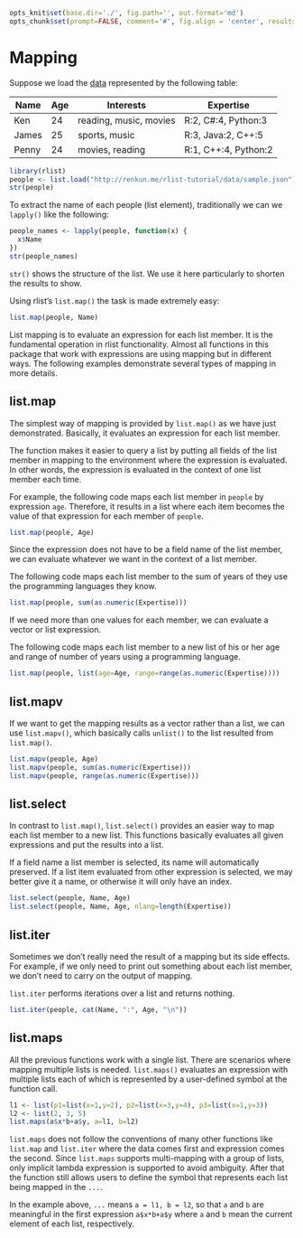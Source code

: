 ```r
opts_knit$set(base.dir='./', fig.path='', out.format='md')
opts_chunk$set(prompt=FALSE, comment='#', fig.align = 'center', results='markup')
```

# Mapping

Suppose we load the [data](../data/sample.json) represented by the following table:

| Name | Age | Interests | Expertise |
|------|-----|----------|----------|
| Ken | 24 | reading, music, movies | R:2, C#:4, Python:3 |
| James | 25 | sports, music | R:3, Java:2, C++:5 |
| Penny | 24 | movies, reading | R:1, C++:4, Python:2 |

```r
library(rlist)
people <- list.load("http://renkun.me/rlist-tutorial/data/sample.json")
str(people)
```

To extract the name of each people (list element), traditionally we can we `lapply()` like the following:

```r
people_names <- lapply(people, function(x) {
  x$Name
})
str(people_names)
```

`str()` shows the structure of the list. We use it here particularly to shorten the results to show.

Using rlist's `list.map()` the task is made extremely easy:

```r
list.map(people, Name)
```

List mapping is to evaluate an expression for each list member. It is the fundamental operation in rlist functionality. Almost all functions in this package that work with expressions are using mapping but in different ways. The following examples demonstrate several types of mapping in more details.

## list.map

The simplest way of mapping is provided by `list.map()` as we have just demonstrated. Basically, it evaluates an expression for each list member. 

The function makes it easier to query a list by putting all fields of the list member in mapping to the environment where the expression is evaluated. In other words, the expression is evaluated in the context of one list member each time.

For example, the following code maps each list member in `people` by expression `age`. Therefore, it results in a list where each item becomes the value of that expression for each member of `people`.

```r
list.map(people, Age)
```

Since the expression does not have to be a field name of the list member, we can evaluate whatever we want in the context of a list member.

The following code maps each list member to the sum of years of they use the programming languages they know.

```r
list.map(people, sum(as.numeric(Expertise)))
```

If we need more than one values for each member, we can evaluate a vector or list expression.

The following code maps each list member to a new list of his or her age and range of number of years using a programming language.

```r
list.map(people, list(age=Age, range=range(as.numeric(Expertise))))
```

## list.mapv

If we want to get the mapping results as a vector rather than a list, we can use `list.mapv()`, which basically calls `unlist()` to the list resulted from `list.map()`.

```r
list.mapv(people, Age)
list.mapv(people, sum(as.numeric(Expertise)))
list.mapv(people, range(as.numeric(Expertise)))
```

## list.select

In contrast to `list.map()`, `list.select()` provides an easier way to map each list member to a new list. This functions basically evaluates all given expressions and put the results into a list.

If a field name a list member is selected, its name will automatically preserved. If a list item evaluated from other expression is selected, we may better give it a name, or otherwise it will only have an index.

```r
list.select(people, Name, Age)
list.select(people, Name, Age, nlang=length(Expertise))
```

## list.iter

Sometimes we don't really need the result of a mapping but its side effects. For example, if we only need to print out something about each list member, we don't need to carry on the output of mapping.

`list.iter` performs iterations over a list and returns nothing.

```r
list.iter(people, cat(Name, ":", Age, "\n"))
```

## list.maps

All the previous functions work with a single list. There are scenarios where mapping multiple lists is needed. `list.maps()` evaluates an expression with multiple lists each of which is represented by a user-defined symbol at the function call.

```r
l1 <- list(p1=list(x=1,y=2), p2=list(x=3,y=4), p3=list(x=1,y=3))
l2 <- list(2, 3, 5)
list.maps(a$x*b+a$y, a=l1, b=l2)
```

`list.maps` does not follow the conventions of many other functions like `list.map` and `list.iter` where the data comes first and expression comes the second. Since `list.maps` supports multi-mapping with a group of lists, only implicit lambda expression is supported to avoid ambiguity. After that the function still allows users to define the symbol that represents each list being mapped in the `...`.

In the example above, `...` means `a = l1, b = l2`, so that `a` and `b` are meaningful in the first expression `a$x*b+a$y` where `a` and `b` mean the current element of each list, respectively.
